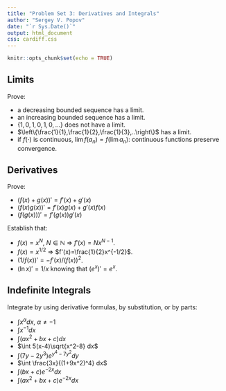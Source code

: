 ---
title: "Problem Set 3: Derivatives and Integrals"
author: "Sergey V. Popov"
date: "`r Sys.Date()`"
output: html_document
css: cardiff.css
---

```{r setup, include=FALSE}
knitr::opts_chunk$set(echo = TRUE)
```

## Limits

Prove:

- a decreasing bounded sequence has a limit.
- an increasing bounded sequence has a limit.
- $\{1,0,1,0,1,0,...\}$ does not have a limit.
- $\left\{\frac{1}{1},\frac{1}{2},\frac{1}{3},..\right\}$ has a limit.
- if $f(\cdot)$ is continuous, $\lim f(a_n)=f(\lim a_n)$: continuous functions preserve convergence.

## Derivatives

Prove:

- $\left(f(x)+g(x)\right)'=f'(x)+g'(x)$
- $\left(f(x)g(x)\right)'=f'(x)g(x)+g'(x)f(x)$
- $\left(f(g(x))\right)'=f'(g(x))g'(x)$

Establish that:

- $f(x)=x^{N}$, $N \in \mathbb{N}$ $\Rightarrow$ $f'(x)=Nx^{N-1}$.
- $f(x)=x^{1/2}$ $\Rightarrow$ $f'(x)=\frac{1}{2}x^{-1/2}$.
- $(1/f(x))'=-f'(x)/(f(x))^2$.
- $(\ln x)'=1/x$ knowing that $(e^x)'=e^x$.

## Indefinite Integrals

Integrate by using derivative formulas, by substitution, or by parts:

- $\int x^{\alpha} dx$, $\alpha \not = -1$
- $\int x^{-1} dx$
- $\int (ax^2+bx+c) dx$
- $\int 5(x-4)\sqrt{x^2-8} dx$
- $\int (7y-2y^3)e^{y^4-7y^2} dy$
- $\int \frac{3x}{(1+9x^2)^4} dx$
- $\int (bx+c)e^{-2x} dx$
- $\int (ax^2+bx+c)e^{-2x} dx$

##